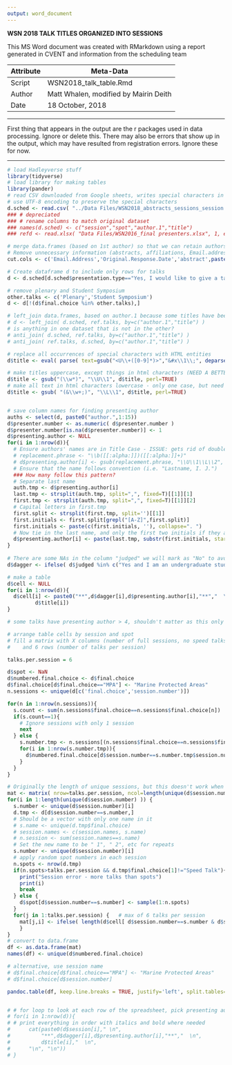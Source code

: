 ```yaml
---
output: word_document
---
```


**WSN 2018 TALK TITLES ORGANIZED INTO SESSIONS**

This MS Word document was  created with RMarkdown using a report generated in CVENT and information from the scheduling team


 Attribute     | Meta-Data
---------------|-------------------------------------------|
 Script        | WSN2018_talk_table.Rmd   |
 Author        | Matt Whalen, modified by Mairin Deith     |
 Date          | 18 October, 2018                          |


***

First thing that appears in the output are the r packages used in data processing. Ignore or delete this.
There may also be errors that show up in the output, which may have resulted from registration errors. Ignore these for now.

***

```r
# load Hadleyverse stuff
library(tidyverse)
# load library for making tables
library(pander)
# read CSV downloaded from Google sheets, writes special characters in UTF-8
# use UTF-8 encoding to preserve the special characters
d.sched <- read.csv( "../Data Files/WSN2018_abstracts_sessions_session.num.update.csv", 1, encoding="UTF-8", stringsAsFactors=F )
### # depreciated
### # rename columns to match original dataset
### names(d.sched) <- c("session","spot","author.1","title")
### refd <- read.xlsx( "Data Files/WSN2016_final presenters.xlsx", 1, encoding="UTF-8", stringsAsFactors=F )

# merge data.frames (based on 1st author) so that we can retain authors (up to fourth), presenter.number, and daggers for judged presentations (don't need lots of other )
# Remove unnecessary information (abstracts, affiliations, Email.address
cut.cols <- c('Email.Address','Original.Response.Date','abstract',paste0('affiliation.',1:15),'be.judge','author.number','choice.1','choice.2','judged.category','poster','possible.new.session')

# Create dataframe d to include only rows for talks
d <- d.sched[d.sched$presentation.type=="Yes, I would like to give a talk",!(colnames(d.sched) %in% cut.cols)]

# remove plenary and Student Symposium
other.talks <- c('Plenary','Student Symposium')
d <- d[!(d$final.choice %in% other.talks),]

# left_join data.frames, based on author.1 because some titles have been edited
# d <- left_join( d.sched, ref.talks, by=c("author.1","title") )
# is anything in one dataset that is not in the other?
# anti_join( d.sched, ref.talks, by=c("author.1","title") )
# anti_join( ref.talks, d.sched, by=c("author.1","title") )

# replace all occurrences of special characters with HTML entities
d$title <- eval( parse( text=gsub("<U\\+([0-9]*)>","&#x\\1\\;", deparse(d$title)) ))

# make titles uppercase, except things in html characters (NEED A BETTER FIX HERE)
d$title <- gsub("(\\w*)", "\\U\\1", d$title, perl=TRUE)
# make all text in html characters lowercase - only one case, but need a better solution to all us to ignore html characters when making things uppercase
d$title <- gsub( "(&\\w+;)", "\\L\\1", d$title, perl=TRUE)


# save column names for finding presenting author
auths <- select(d, paste0("author.",1:15))
d$presenter.number <- as.numeric( d$presenter.number )
d$presenter.number[is.na(d$presenter.number)] <- 1
d$presenting.author <- NULL
for(i in 1:nrow(d)){
  # Ensure authors' names are in Title Case - ISSUE: gets rid of double capitals (e.g. McDonald)
  # replacement.phrase <- "\\b([[:alpha:]])([[:alpha:]]+)"
  # d$presenting.author[i] <- gsub(replacement.phrase, "\\U\\1\\L\\2", auths[i,d$presenter.number[i]], perl=T)
  # Ensure that the name follows convention (i.e. "Lastname, I. J.")
  ### How many follow this pattern?
  # Separate last name
  auth.tmp <- d$presenting.author[i]
  last.tmp <- strsplit(auth.tmp, split=",", fixed=T)[[1]][1]
  first.tmp <- strsplit(auth.tmp, split=",", fixed=T)[[1]][2]
  # Capital letters in first.tmp
  first.split <- strsplit(first.tmp, split='')[[1]]
  first.initials <- first.split[grepl("[A-Z]",first.split)]
  first.initials <- paste(c(first.initials, ''), collapse=". ")
  # Now tie in the last name, and only the first two initials if they are there
  d$presenting.author[i] <- paste(last.tmp, substr(first.initials, start=1, stop=5), sep=", ")
}
  
# There are some NAs in the column "judged" we will mark as "No" to avoid problems with logical statements in for loop below
d$dagger <- ifelse( d$judged %in% c("Yes and I am an undergraduate student", "Yes and I am a graduate student"), "&dagger;", "" )

# make a table 
d$cell <- NULL
for(i in 1:nrow(d)){
  d$cell[i] <- paste0("**",d$dagger[i],d$presenting.author[i],"**","  \n","<br/>",
         d$title[i])
}

# some talks have presenting author > 4, shouldn't matter as this only shows presenting speaker

# arrange table cells by session and spot
# fill a matrix with X columns (number of full sessions, no speed talks or plenary) 
#    and 6 rows (number of talks per session)

talks.per.session = 6

d$spot <- NaN
d$numbered.final.choice <- d$final.choice
d$final.choice[d$final.choice=="MPA"] <- "Marine Protected Areas"
n.sessions <- unique(d[c('final.choice','session.number')])

for(n in 1:nrow(n.sessions)){
  s.count <- sum(n.sessions$final.choice==n.sessions$final.choice[n])
  if(s.count==1){
    # Ignore sessions with only 1 session
    next
  } else {
    s.number.tmp <- n.sessions[(n.sessions$final.choice==n.sessions$final.choice[n]),]
    for(i in 1:nrow(s.number.tmp)){
      d$numbered.final.choice[d$session.number==s.number.tmp$session.number[i]] <- paste(s.number.tmp$final.choice[i],i,sep=" ")
    }
  }
} 

# Originally the length of unique sessions, but this doesn't work when there are missing session #s 
mat <- matrix( nrow=talks.per.session, ncol=length(unique(d$session.number) ))
for(i in 1:length(unique(d$session.number) )) {
  s.number <- unique(d$session.number)[i]
  d.tmp <- d[d$session.number==s.number,]
  # Should be a vector with only one name in it
  # s.name <- unique(d.tmp$final.choice)
  # session.names <- c(session.names, s.name)
  # n.session <- sum(session.names==s.name)
  # Set the new name to be " 1", " 2", etc for repeats
  s.number <- unique(d$session.number)[i]
  # apply random spot numbers in each session
  n.spots <- nrow(d.tmp)
  if(n.spots>talks.per.session && d.tmp$final.choice[1]!="Speed Talk"){
    print("Session error - more talks than spots")
    print(i)
    break
  } else {
    d$spot[d$session.number==s.number] <- sample(1:n.spots)
  }
  for(j in 1:talks.per.session) {   # max of 6 talks per session
    mat[j,i] <- ifelse( length(d$cell[ d$session.number==s.number & d$spot==j ])>0, d$cell[ d$session.number==s.number & d$spot==j ], "--" )
    }
}
# convert to data.frame
df <- as.data.frame(mat)
names(df) <- unique(d$numbered.final.choice)

# alternative, use session name
# d$final.choice[d$final.choice=="MPA"] <- "Marine Protected Areas"
# d$final.choice[d$session.number]

pandoc.table(df, keep.line.breaks = TRUE, justify='left', split.tables=100, split.cells=20)


# # for loop to look at each row of the spreadsheet, pick presenting authors, mark presenters that need to be judged, and concatenate and print the whole thing
# for(i in 1:nrow(d)){
# # print everything in order with italics and bold where needed
#      cat(paste0(d$session[i]," \n",
#          "**",d$dagger[i],d$presenting.author[i],"**","  \n",
#          d$title[i],"  \n",
#      "\n", "\n"))
# }
```

